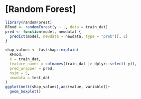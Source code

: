 # [Random Forest]
```r
library(randomForest)
RFmod <- randomForest(y ~ ., data = train_dat)
pred <- function(model, newdata) {
  predict(model, newdata = newdata, type = "prob")[, 2]
}

shap_values <- fastshap::explain(
  RFmod, 
  X = train_dat,           
  feature_names = colnames(train_dat |> dplyr::select(-y)),
  pred_wrapper = pred, 
  nsim = 5,
  newdata = test_dat
)
ggplot(melt(shap_values),aes(value, variable))+
  geom_boxplot()
```

